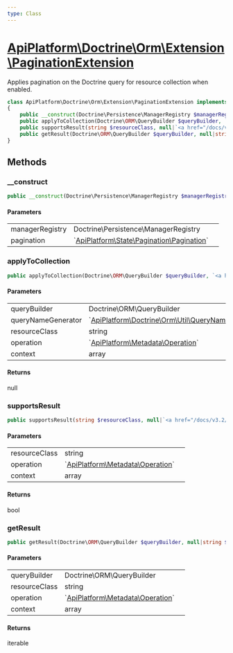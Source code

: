 ```yaml
---
type: Class
---
```


# [ApiPlatform\Doctrine\Orm\Extension\PaginationExtension](/docs/v3.2/reference/Doctrine/Orm/Extension/PaginationExtension)

Applies pagination on the Doctrine query for resource collection when enabled.


```php
class ApiPlatform\Doctrine\Orm\Extension\PaginationExtension implements `<a href="/docs/v3.2/reference/Doctrine/Orm/Extension/QueryResultCollectionExtensionInterface">ApiPlatform\Doctrine\Orm\Extension\QueryResultCollectionExtensionInterface</a>`, `<a href="/docs/v3.2/reference/Doctrine/Orm/Extension/QueryCollectionExtensionInterface">ApiPlatform\Doctrine\Orm\Extension\QueryCollectionExtensionInterface</a>`
{
    public __construct(Doctrine\Persistence\ManagerRegistry $managerRegistry, null|`<a href="/docs/v3.2/reference/State/Pagination/Pagination">ApiPlatform\State\Pagination\Pagination</a>` $pagination)
    public applyToCollection(Doctrine\ORM\QueryBuilder $queryBuilder, `<a href="/docs/v3.2/reference/Doctrine/Orm/Util/QueryNameGeneratorInterface">ApiPlatform\Doctrine\Orm\Util\QueryNameGeneratorInterface</a>` $queryNameGenerator, string $resourceClass, null|`<a href="/docs/v3.2/reference/Metadata/Operation">ApiPlatform\Metadata\Operation</a>` $operation, array $context): null
    public supportsResult(string $resourceClass, null|`<a href="/docs/v3.2/reference/Metadata/Operation">ApiPlatform\Metadata\Operation</a>` $operation, array $context): bool
    public getResult(Doctrine\ORM\QueryBuilder $queryBuilder, null|string $resourceClass, null|`<a href="/docs/v3.2/reference/Metadata/Operation">ApiPlatform\Metadata\Operation</a>` $operation, array $context): iterable
}
```
## Methods

### __construct



```php
public __construct(Doctrine\Persistence\ManagerRegistry $managerRegistry, null|`<a href="/docs/v3.2/reference/State/Pagination/Pagination">ApiPlatform\State\Pagination\Pagination</a>` $pagination)
```

#### Parameters

<table><tbody>
<tr><td>managerRegistry</td><td>Doctrine\Persistence\ManagerRegistry</td><td></td></tr><tr><td>pagination</td><td>`<a href="/docs/v3.2/reference/State/Pagination/Pagination">ApiPlatform\State\Pagination\Pagination</a>`</td><td></td></tr>
</tbody>
</table>

### applyToCollection



```php
public applyToCollection(Doctrine\ORM\QueryBuilder $queryBuilder, `<a href="/docs/v3.2/reference/Doctrine/Orm/Util/QueryNameGeneratorInterface">ApiPlatform\Doctrine\Orm\Util\QueryNameGeneratorInterface</a>` $queryNameGenerator, string $resourceClass, null|`<a href="/docs/v3.2/reference/Metadata/Operation">ApiPlatform\Metadata\Operation</a>` $operation, array $context): null
```

#### Parameters

<table><tbody>
<tr><td>queryBuilder</td><td>Doctrine\ORM\QueryBuilder</td><td></td></tr><tr><td>queryNameGenerator</td><td>`<a href="/docs/v3.2/reference/Doctrine/Orm/Util/QueryNameGeneratorInterface">ApiPlatform\Doctrine\Orm\Util\QueryNameGeneratorInterface</a>`</td><td></td></tr><tr><td>resourceClass</td><td>string</td><td></td></tr><tr><td>operation</td><td>`<a href="/docs/v3.2/reference/Metadata/Operation">ApiPlatform\Metadata\Operation</a>`</td><td></td></tr><tr><td>context</td><td>array</td><td></td></tr>
</tbody>
</table>

#### Returns

null

### supportsResult



```php
public supportsResult(string $resourceClass, null|`<a href="/docs/v3.2/reference/Metadata/Operation">ApiPlatform\Metadata\Operation</a>` $operation, array $context): bool
```

#### Parameters

<table><tbody>
<tr><td>resourceClass</td><td>string</td><td></td></tr><tr><td>operation</td><td>`<a href="/docs/v3.2/reference/Metadata/Operation">ApiPlatform\Metadata\Operation</a>`</td><td></td></tr><tr><td>context</td><td>array</td><td></td></tr>
</tbody>
</table>

#### Returns

bool

### getResult



```php
public getResult(Doctrine\ORM\QueryBuilder $queryBuilder, null|string $resourceClass, null|`<a href="/docs/v3.2/reference/Metadata/Operation">ApiPlatform\Metadata\Operation</a>` $operation, array $context): iterable
```

#### Parameters

<table><tbody>
<tr><td>queryBuilder</td><td>Doctrine\ORM\QueryBuilder</td><td></td></tr><tr><td>resourceClass</td><td>string</td><td></td></tr><tr><td>operation</td><td>`<a href="/docs/v3.2/reference/Metadata/Operation">ApiPlatform\Metadata\Operation</a>`</td><td></td></tr><tr><td>context</td><td>array</td><td></td></tr>
</tbody>
</table>

#### Returns

iterable
